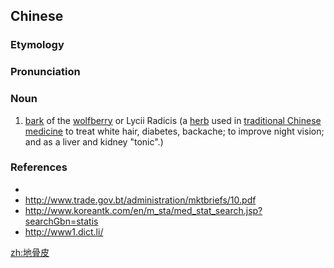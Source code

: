 ==Chinese==
{{zh-forms}}

===Etymology===
{{rfe|lang=zh}}

===Pronunciation===
{{zh-pron
|m=dìgǔpí
|mn=tē-kut-phî/tōe-kut-phî
|cat=n
}}

===Noun===
{{zh-noun}}

# [[bark]] of the [[wolfberry]] or Lycii Radicis (a [[herb]] used in [[traditional Chinese medicine]] to treat white hair, diabetes, backache; to improve night vision; and as a liver and kidney "tonic".)

===References===
* {{pedialite|lang=zh}}
* http://www.trade.gov.bt/administration/mktbriefs/10.pdf
* http://www.koreantk.com/en/m_sta/med_stat_search.jsp?searchGbn=statis
* http://www1.dict.li/

[[zh:地骨皮]]
